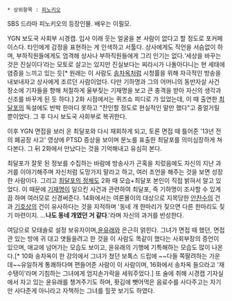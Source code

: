  * 상위항목 : [[피노키오(드라마)|피노키오]]

SBS 드라마 피노키오의 등장인물. 배우는 이필모.

YGN 보도국 사회부 시경캡. 입사 이래 웃는 얼굴을 본 사람이 없다고 할 정도로 포커페이스다. 타인에게 감정을 표현하는 게 인색하고 서툴다. 상사에게도 직언을 서슴없이 하며, 부하직원들에게도 엄격해 상사나 부하직원들에게 그리 인기는 없다.‘세상을 바꾸는 것은 진실이다’라는 모토로 살고는 있지만 진실보다는 찌라시가 나돌아다니는 현 세태에 염증을 느끼고 있는 듯[* 원래는 이 사람도 [[송차옥]]처럼 시청률을 위해 자극적인 방송을 내보내자고 상사에게 조르던 사람이었다. 다만 기하명과 그의 어머니의 동반자살 사건 장소에 기자들을 향해 처절하게 울부짖는 기재명을 보고 큰 충격을 받아 자신의 생각과 신조를 바꾸게 된 듯 하다.] 2화 시점에서는 퀴즈쇼 피디로 가 있었는데, 이 때 출연한 [[최달포]]의 독설에도 반박 한마디 못하고 "잔인할 정도로 현실적인 말만 했다"고 중얼거릴 뿐이었다. 그 후 다시 보도국 사회부로 복귀한다.

이후 YGN 면접을 보러 온 최달포와 다시 재회하게 되고, 토론 면접 때 틀어준 '13년 전의 폐공장 사고' 영상에 PTSD 증상을 보이며 분노를 표출한 최달포를 의미심장하게 쳐다본다. 그 뒤 2화에서 만났다는 것을 기억해내고 유심히 본다.

최달포가 잘못 된 정보를 수집하는 바람에 방송사가 곤혹을 치렀음에도 자신의 지난 과거를 이야기해주며 자신처럼 도망가지 말라고 하고, 여러 조언을 해주는 것을 보면 성장한 사람이다. 그리고 [[기하명|최달포의 정체]]도 2화 때 모습+최달포 본인이 직접 밝혀서 알고 있었다. 이 때문에 [[기재명]]이 일으킨 사건과 관련하여 최달포, 즉 기하명이 조사할 수 있게끔 하며 여러모로 신경써준다. 14화에서는 여론몰이의 대상으로 지목당한 [[안찬수]]의 건과 [[기호상]]의 건이 유사하다는 것을 지적하며 '동네 개 한마리가 짖으면 다른 한마리도 짖기 마련이지. ...'''나도 동네 개였던 거 같다'''.'라며 자신의 과거를 반성한다. 

여담으로 모태솔로 설정 보유자이며,[[윤유래]]와 은근히 얽힌다. 그녀가 면접 때 했던, 면접관 있는 방에 귀 대고 엿들을려고 한 것을 이 사람도 똑같이 했다는 사회부장의 증언이 있으며, 애교에 넘어가는 모습도 보이고, 윤유래의 기행에 기특해하는 모습도 많이 나온다.[* 10화 송차옥이 한 강의에서 그녀가 쳤던 보톡스 드립에 ~~다들 쪽팔려하는 가운데~~유일하게 통쾌하다며 편들어준 사람이 이 사람이며, 16화에서 송차옥 들으라고 '재수탱이'라며 기침하는 그녀에게 엄지손가락을 세워주었다.] 또 술에 취해 시경캡 기자실에서 자고 있는 윤유래를 챙겨주기도 하며, 홧김에 뺏어먹은 음료수를 사다주고는 자기만 사다준게 아니라고 자책하는 그녀를 힐끗 보기도 하였다. 
